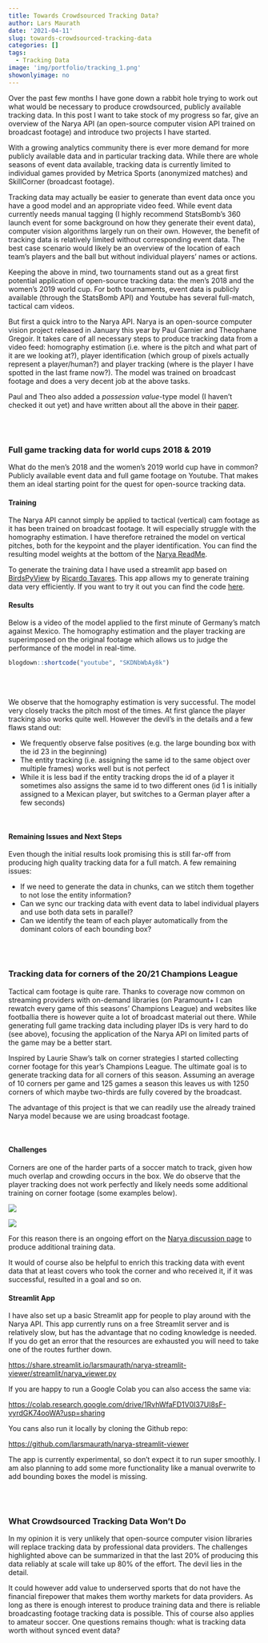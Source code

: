 ```yaml
---
title: Towards Crowdsourced Tracking Data?
author: Lars Maurath
date: '2021-04-11'
slug: towards-crowdsourced-tracking-data
categories: []
tags:
  - Tracking Data
image: 'img/portfolio/tracking_1.png'
showonlyimage: no
---
```


<meta name="twitter:card" content="summary_large_image">
<meta name="twitter:site" content="@thesignigame">
<meta name="twitter:creator" content="@thesignigame">
<meta name="twitter:title" content="Introducing: Soccer Analytics Library">
<meta name="twitter:description" content="Over the past few months I have gone down a rabbit hole trying to work out what would be necessary to produce crowdsourced, publicly available tracking data. In this post I want to take stock of my progress so far, give an overview of the Narya API (an open-source computer vision API trained on broadcast footage) and introduce two projects I have started.">
<meta name="twitter:image" content="https://raw.githubusercontent.com/larsmaurath/significant-game/master/public/img/portfolio/tracking_1.png">

Over the past few months I have gone down a rabbit hole trying to work out what would be necessary to produce crowdsourced, publicly available tracking data. In this post I want to take stock of my progress so far, give an overview of the Narya API (an open-source computer vision API trained on broadcast footage) and introduce two projects I have started.

With a growing analytics community there is ever more demand for more publicly available data and in particular tracking data. While there are whole seasons of event data available, tracking data is currently limited to individual games provided by Metrica Sports (anonymized matches) and SkillCorner (broadcast footage).

Tracking data may actually be easier to generate than event data once you have a good model and an appropriate video feed. While event data currently needs manual tagging (I highly recommend StatsBomb's 360 launch event for some background on how they generate their event data), computer vision algorithms largely run on their own. However, the benefit of tracking data is relatively limited without corresponding event data. The best case scenario would likely be an overview of the location of each team's players and the ball but without individual players' names or actions.

Keeping the above in mind, two tournaments stand out as a great first potential application of open-source tracking data: the men's 2018 and the women's 2019 world cup. For both tournaments, event data is publicly available (through the StatsBomb API) and Youtube has several full-match, tactical cam videos. 

But first a quick intro to the Narya API. Narya is an open-source computer vision project released in January this year by Paul Garnier and Theophane Gregoir. 
It takes care of all necessary steps to produce tracking data from a video feed: homography estimation (i.e. where is the pitch and what part of it are we looking at?), player identification (which group of pixels actually represent a player/human?) and player tracking (where is the player I have spotted in the last frame now?). The model was trained on broadcast footage and does a very decent job at the above tasks. 

Paul and Theo also added a *possession value*-type model (I haven't checked it out yet) and have written about all the above in their [paper](https://arxiv.org/abs/2101.05388){target="_blank"}.

<br><br>

### Full game tracking data for world cups 2018 & 2019

What do the men's 2018 and the women's 2019 world cup have in common? Publicly available event data and full game footage on Youtube. That makes them an ideal starting point for the quest for open-source tracking data.

#### Training 

The Narya API cannot simply be applied to tactical (vertical) cam footage as it has been trained on broadcast footage. It will especially struggle with the homography estimation. I have therefore retrained the model on vertical pitches, both for the keypoint and the player identification. You can find the resulting model weights at the bottom of the [Narya ReadMe](https://github.com/DonsetPG/narya){target="_blank"}. 

To generate the training data I have used a streamlit app based on [BirdsPyView](https://github.com/rjtavares/BirdsPyView){target="_blank"} by [Ricardo Tavares](https://twitter.com/rjtavares){target="_blank"}. This app allows my to generate training data very efficiently. If you want to try it out you can find the code [here](https://github.com/larsmaurath/narya-label-creator){target="_blank"}.

#### Results

Below is a video of the model applied to the first minute of Germany's match against Mexico. The homography estimation and the player tracking are superimposed on the original footage which allows us to judge the performance of the model in real-time.

```r
blogdown::shortcode("youtube", "SKDNbWbAy8k")
```

<br><br>

We observe that the homography estimation is very successful. The model very closely tracks the pitch most of the times. At first glance the player tracking also works quite well. However the devil's in the details and a few flaws stand out:

- We frequently observe false positives (e.g. the large bounding box with the id 23 in the beginning)
- The entity tracking (i.e. assigning the same id to the same object over multiple frames) works well but is not perfect
- While it is less bad if the entity tracking drops the id of a player it sometimes also assigns the same id to two different ones (id 1 is initially assigned to a Mexican player, but switches to a German player after a few seconds)

<br>

#### Remaining Issues and Next Steps

Even though the initial results look promising this is still far-off from producing high quality tracking data for a full match. A few remaining issues:

- If we need to generate the data in chunks, can we stitch them together to not lose the entity information?
- Can we sync our tracking data with event data to label individual players and use both data sets in parallel?
- Can we identify the team of each player automatically from the dominant colors of each bounding box?


<br><br>

### Tracking data for corners of the 20/21 Champions League

Tactical cam footage is quite rare. Thanks to coverage now common on streaming providers with on-demand libraries (on Paramount+ I can rewatch every game of this seasons' Champions League) and websites like footballia there is however quite a lot of broadcast material out there. While generating full game tracking data including player IDs is very hard to do (see above), focusing the application of the Narya API on limited parts of the game may be a better start.

Inspired by Laurie Shaw's talk on corner strategies I started collecting corner footage for this year's Champions League. The ultimate goal is to generate tracking data for all corners of this season. Assuming an average of 10 corners per game and 125 games a season this leaves us with 1250 corners of which maybe two-thirds are fully covered by the broadcast.

The advantage of this project is that we can readily use the already trained Narya model because we are using broadcast footage.

<br>

#### Challenges

Corners are one of the harder parts of a soccer match to track, given how much overlap and crowding occurs in the box. We do observe that the player tracking does not work perfectly and likely needs some additional training on corner footage (some examples below).

![](/portfolio/2021-04-11-towards-crowdsourced-tracking-data_files/tracking_1.png)

![](/portfolio/2021-04-11-towards-crowdsourced-tracking-data_files/tracking_2.png)

For this reason there is an ongoing effort on the [Narya discussion page](https://github.com/DonsetPG/narya/discussions/27){target="_blank"} to produce additional training data.

It would of course also be helpful to enrich this tracking data with event data that at least covers who took the corner and who received it, if it was successful, resulted in a goal and so on.

#### Streamlit App

I have also set up a basic Streamlit app for people to play around with the Narya API. This app currently runs on a free Streamlit server and is relatively slow, but has the advantage that no coding knowledge is needed. If you do get an error that the resources are exhausted you will need to take one of the routes further down.

[https://share.streamlit.io/larsmaurath/narya-streamlit-viewer/streamlit/narya_viewer.py](https://share.streamlit.io/larsmaurath/narya-streamlit-viewer/streamlit/narya_viewer.py){target="_blank"}

If you are happy to run a Google Colab you can also access the same via:

[https://colab.research.google.com/drive/1RvhWfaFD1V0I37Ul8sF-vyrdGK74ooWA?usp=sharing](https://colab.research.google.com/drive/1RvhWfaFD1V0I37Ul8sF-vyrdGK74ooWA?usp=sharing){target="_blank"}

You cans also run it locally by cloning the Github repo:

[https://github.com/larsmaurath/narya-streamlit-viewer](https://github.com/larsmaurath/narya-streamlit-viewer){target="_blank"}

The app is currently experimental, so don't expect it to run super smoothly. I am also planning to add some more functionality like a manual overwrite to add bounding boxes the model is missing.

<br><br>

### What Crowdsourced Tracking Data Won't Do

In my opinion it is very unlikely that open-source computer vision libraries will replace tracking data by professional data providers. The challenges highlighted above can be summarized in that the last 20% of producing this data reliably at scale will take up 80% of the effort. The devil lies in the detail.

It could however add value to underserved sports that do not have the financial firepower that makes them worthy markets for data providers. As long as there is enough interest to produce training data and there is reliable broadcasting footage tracking data is possible. This of course also applies to amateur soccer. One questions remains though: what is tracking data worth without synced event data?
